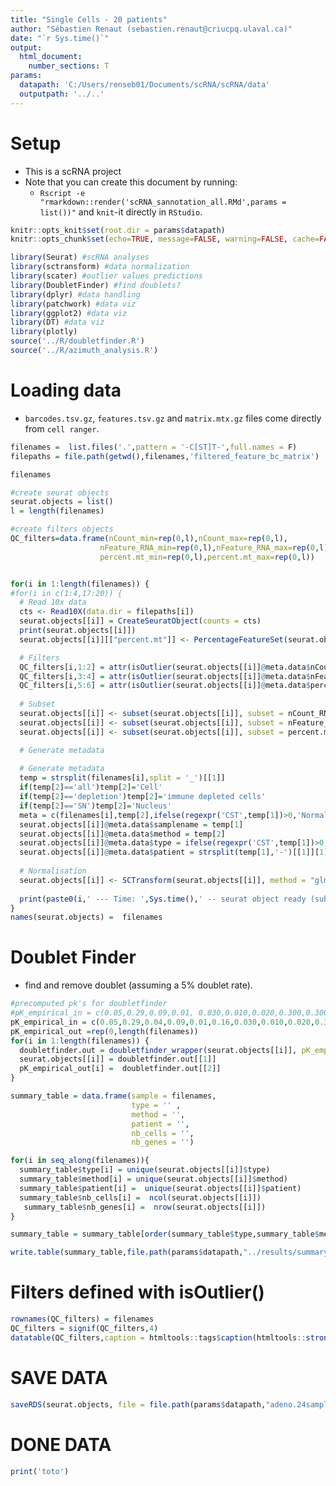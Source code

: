 ---
title: "Single Cells - 20 patients"
author: "Sébastien Renaut (sebastien.renaut@criucpq.ulaval.ca)"
date: "`r Sys.time()`"
output:
  html_document:
    number_sections: T
params:
  datapath: 'C:/Users/renseb01/Documents/scRNA/scRNA/data'
  outputpath: '../..' 
---

# Setup  
* This is a scRNA project 
* Note that you can create this document by running:  
  * `Rscript -e "rmarkdown::render('scRNA_sannotation_all.RMd',params = list())"` and `knit`-it directly in `RStudio`.
  
```{r, setup,echo=FALSE}
knitr::opts_knit$set(root.dir = params$datapath)
knitr::opts_chunk$set(echo=TRUE, message=FALSE, warning=FALSE, cache=FALSE, cache.lazy=FALSE)
```

```{r, requirements}
library(Seurat) #scRNA analyses
library(sctransform) #data normalization
library(scater) #outlier values predictions
library(DoubletFinder) #find doublets? 
library(dplyr) #data handling
library(patchwork) #data viz
library(ggplot2) #data viz
library(DT) #data viz
library(plotly)
source('../R/doubletfinder.R')
source('../R/azimuth_analysis.R')
```

# Loading data  
  * `barcodes.tsv.gz`, `features.tsv.gz` and `matrix.mtx.gz` files come directly from  `cell ranger`.


```{r filenames,message  = T, fig.width = 11, fig.height=8,echo=T}  
filenames =  list.files('.',pattern = '-C[ST]T-',full.names = F)
filepaths = file.path(getwd(),filenames,'filtered_feature_bc_matrix')

filenames
```


```{r qc,message  = T, fig.width = 11, fig.height=8,echo=F}  
#create seurat objects
seurat.objects = list()
l = length(filenames)

#create filters objects
QC_filters=data.frame(nCount_min=rep(0,l),nCount_max=rep(0,l),
                    nFeature_RNA_min=rep(0,l),nFeature_RNA_max=rep(0,l),
                    percent.mt_min=rep(0,l),percent.mt_max=rep(0,l))


for(i in 1:length(filenames)) {
#for(i in c(1:4,17:20)) {
  # Read 10x data
  cts <- Read10X(data.dir = filepaths[i])
  seurat.objects[[i]] = CreateSeuratObject(counts = cts)
  print(seurat.objects[[i]])
  seurat.objects[[i]][["percent.mt"]] <- PercentageFeatureSet(seurat.objects[[i]], pattern = "^MT-")

  # Filters
  QC_filters[i,1:2] = attr(isOutlier(seurat.objects[[i]]@meta.data$nCount),'thresholds')
  QC_filters[i,3:4] = attr(isOutlier(seurat.objects[[i]]@meta.data$nFeature_RNA),'thresholds')
  QC_filters[i,5:6] = attr(isOutlier(seurat.objects[[i]]@meta.data$percent.mt),'thresholds')
  
  # Subset
  seurat.objects[[i]] <- subset(seurat.objects[[i]], subset = nCount_RNA <  QC_filters[i,2])
  seurat.objects[[i]] <- subset(seurat.objects[[i]], subset = nFeature_RNA <  QC_filters[i,4])
  seurat.objects[[i]] <- subset(seurat.objects[[i]], subset = percent.mt <  ifelse(QC_filters[i,6]>25,25,QC_filters[i,6]))

  # Generate metadata
  
  # Generate metadata
  temp = strsplit(filenames[i],split = '_')[[1]]
  if(temp[2]=='all')temp[2]='Cell'
  if(temp[2]=='depletion')temp[2]='immune depleted cells'
  if(temp[2]=='SN')temp[2]='Nucleus'
  meta = c(filenames[i],temp[2],ifelse(regexpr('CST',temp[1])>0,'Normal','Tumor'),strsplit(temp[1],fixed = T,'-')[[1]][2])
  seurat.objects[[i]]@meta.data$samplename = temp[1]
  seurat.objects[[i]]@meta.data$method = temp[2]
  seurat.objects[[i]]@meta.data$type = ifelse(regexpr('CST',temp[1])>0,'Normal','Tumor')
  seurat.objects[[i]]@meta.data$patient = strsplit(temp[1],'-')[[1]][1]
  
  # Normalisation
  seurat.objects[[i]] <- SCTransform(seurat.objects[[i]], method = "glmGamPoi", vars.to.regress = "percent.mt", verbose = F)
  
  print(paste0(i,' --- Time: ',Sys.time(),' -- seurat object ready (subsetting, normalisation)'))
}
names(seurat.objects) =  filenames
```


# Doublet Finder
  * find and remove doublet (assuming a 5% doublet rate).
```{r doublet finder, echo=T, message=FALSE, warning=FALSE,include = FALSE, timehook=T}
#precomputed pk's for doubletfinder
#pK_empirical_in = c(0.05,0.29,0.09,0.01, 0.030,0.010,0.020,0.300,0.300,0.001,0.210,0.060,0.010,0.090,0.240,0.040,0.2,0.19,0.24,0.05)
pK_empirical_in = c(0.05,0.29,0.04,0.09,0.01,0.16,0.030,0.010,0.020,0.300,0.300,0.001,0.210,0.060,0.010,0.090,0.240,0.040,0.2,0.19,0.03,0.24,0.05,0.02)
pK_empirical_out =rep(0,length(filenames))
for(i in 1:length(filenames)) {
  doubletfinder.out = doubletfinder_wrapper(seurat.objects[[i]], pK_empirical = pK_empirical_in[i])
  seurat.objects[[i]] = doubletfinder.out[[1]]
  pK_empirical_out[i] =  doubletfinder.out[[2]]
}
```

```{r results, message=T}
summary_table = data.frame(sample = filenames,
                           type = '' ,
                           method = '',
                           patient = '',
                           nb_cells = '',
                           nb_genes = '')

for(i in seq_along(filenames)){
  summary_table$type[i] = unique(seurat.objects[[i]]$type)
  summary_table$method[i] = unique(seurat.objects[[i]]$method)
  summary_table$patient[i] =  unique(seurat.objects[[i]]$patient)
  summary_table$nb_cells[i] =  ncol(seurat.objects[[i]])
   summary_table$nb_genes[i] =  nrow(seurat.objects[[i]])
}

summary_table = summary_table[order(summary_table$type,summary_table$method),]

write.table(summary_table,file.path(params$datapath,"../results/summary_table.csv"),row.names = F, quote = F,sep = '\t')

```



# Filters defined with isOutlier()
```{r DTfilter,echo =F, message = T} 
rownames(QC_filters) = filenames
QC_filters = signif(QC_filters,4)
datatable(QC_filters,caption = htmltools::tags$caption(htmltools::strong("Filters as calculated by isOutlier()"), style="color:darkred"))
```


# SAVE DATA  
```{r SAVE DATA,message  = T, fig.width = 11, fig.height=8,echo=T}  

saveRDS(seurat.objects, file = file.path(params$datapath,"adeno.24samples_27_07_23.rds"))
```

# DONE DATA  
```{r done,message  = T, fig.width = 11, fig.height=8,echo=T}  
print('toto')

```


